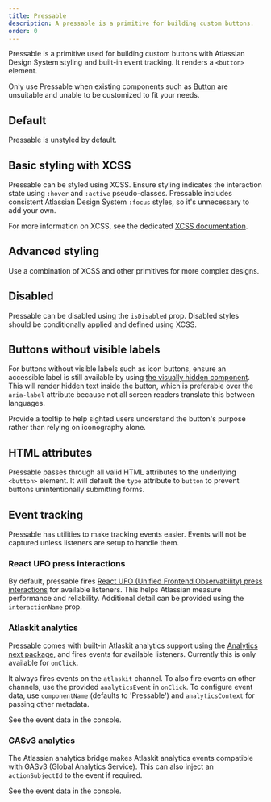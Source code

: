 ```yaml
---
title: Pressable
description: A pressable is a primitive for building custom buttons.
order: 0
---
```




<CodeDocsHeader
  name="@atlaskit/primitives"
  repository="https://bitbucket.org/atlassian/atlassian-frontend-mirror"
  directoryName="primitives"
/>

Pressable is a primitive used for building custom buttons with Atlassian Design System styling and built-in event tracking. It renders a `<button>` element.

Only use Pressable when existing components such as [Button](/components/button/examples) are unsuitable and unable to be customized to fit your needs.

## Default

Pressable is unstyled by default.

<Example
  Component={PressableDefault}
  packageName="@atlaskit/primitives/pressable"
/>

## Basic styling with XCSS

Pressable can be styled using XCSS. Ensure styling indicates the interaction state using `:hover` and `:active` pseudo-classes. Pressable includes consistent Atlassian Design System `:focus` styles, so it's unnecessary to add your own.

For more information on XCSS, see the dedicated [XCSS documentation](/components/primitives/xcss).

<Example
  Component={PressableBasic}
  packageName="@atlaskit/primitives/pressable"
/>

## Advanced styling

Use a combination of XCSS and other primitives for more complex designs.

<Example
  Component={PressableStyled}
  packageName="@atlaskit/primitives/pressable"
  backgroundColor="white"
/>

## Disabled

Pressable can be disabled using the `isDisabled` prop. Disabled styles should be conditionally applied and defined using XCSS.

<Example
  Component={PressableDisabled}
  packageName="@atlaskit/primitives/pressable"
/>

## Buttons without visible labels

For buttons without visible labels such as icon buttons, ensure an accessible label is still available by using [the visually hidden component](/components/visually-hidden/examples). This will render hidden text inside the button, which is preferable over the `aria-label` attribute because not all screen readers translate this between languages.

Provide a tooltip to help sighted users understand the button's purpose rather than relying on iconography alone.

<Example
  Component={PressableWithoutVisibleLabels}
  packageName="@atlaskit/primitives/pressable"
  backgroundColor="white"
/>

## HTML attributes

Pressable passes through all valid HTML attributes to the underlying `<button>` element. It will default the `type` attribute to `button` to prevent buttons unintentionally submitting forms.

<Example
  Component={PressableHtmlAttributes}
  packageName="@atlaskit/primitives/pressable"
/>

## Event tracking

Pressable has utilities to make tracking events easier. Events will not be captured unless listeners are setup to handle them.

### React UFO press interactions

By default, pressable fires [React UFO (Unified Frontend Observability) press interactions](https://developer.atlassian.com/platform/ufo/react-ufo/react-ufo/getting-started/#quick-start--press-interactions) for available listeners. This helps Atlassian measure performance and reliability. Additional detail can be provided using the `interactionName` prop.

<Example
  Component={PressablePressTracing}
  packageName="@atlaskit/primitives/pressable"
/>

### Atlaskit analytics

Pressable comes with built-in Atlaskit analytics support using the [Analytics next package](https://atlaskit.atlassian.com/packages/analytics/analytics-next), and fires events for available listeners. Currently this is only available for `onClick`.

It always fires events on the `atlaskit` channel. To also fire events on other channels, use the provided `analyticsEvent` in `onClick`. To configure event data, use `componentName` (defaults to 'Pressable') and `analyticsContext` for passing other metadata.

See the event data in the console.

<Example
  Component={PressableAnalytics}
  packageName="@atlaskit/primitives/pressable"
/>

### GASv3 analytics

The Atlassian analytics bridge makes Atlaskit analytics events compatible with GASv3 (Global Analytics Service). This can also inject an `actionSubjectId` to the event if required.

See the event data in the console.

<Example
  Component={PressableAnalyticsGASv3}
  packageName="@atlaskit/primitives/pressable"
/>
